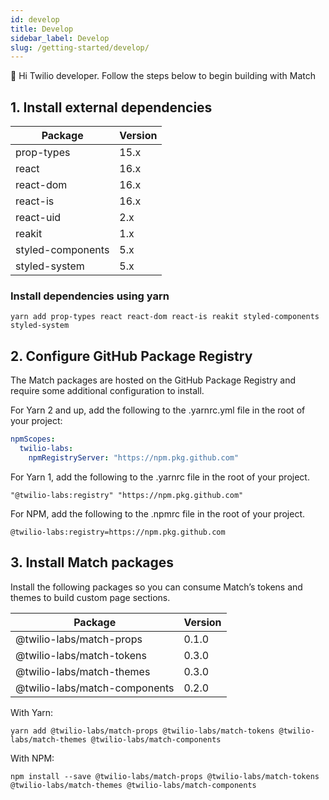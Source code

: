 ```yaml
---
id: develop
title: Develop
sidebar_label: Develop
slug: /getting-started/develop/
---
```


👋 Hi Twilio developer. Follow the steps below to begin building with Match

## 1. Install external dependencies

| Package           | Version |
| ----------------- | ------- |
| prop-types        | 15.x    |
| react             | 16.x    |
| react-dom         | 16.x    |
| react-is          | 16.x    |
| react-uid         | 2.x     |
| reakit            | 1.x     |
| styled-components | 5.x     |
| styled-system     | 5.x     |

### Install dependencies using yarn

```shell
yarn add prop-types react react-dom react-is reakit styled-components styled-system
```

## 2. Configure GitHub Package Registry

The Match packages are hosted on the GitHub Package Registry and require some additional configuration to install.

For Yarn 2 and up, add the following to the .yarnrc.yml file in the root of your project:

```yaml
npmScopes:
  twilio-labs:
    npmRegistryServer: "https://npm.pkg.github.com"
```

For Yarn 1, add the following to the .yarnrc file in the root of your project.

```
"@twilio-labs:registry" "https://npm.pkg.github.com"
```

For NPM, add the following to the .npmrc file in the root of your project.

```
@twilio-labs:registry=https://npm.pkg.github.com
```

## 3. Install Match packages

Install the following packages so you can consume Match’s tokens and themes to build custom page sections.

| Package                       | Version |
| ----------------------------- | ------- |
| @twilio-labs/match-props      | 0.1.0   |
| @twilio-labs/match-tokens     | 0.3.0   |
| @twilio-labs/match-themes     | 0.3.0   |
| @twilio-labs/match-components | 0.2.0   |

With Yarn:

```shell
yarn add @twilio-labs/match-props @twilio-labs/match-tokens @twilio-labs/match-themes @twilio-labs/match-components
```

With NPM:

```shell
npm install --save @twilio-labs/match-props @twilio-labs/match-tokens @twilio-labs/match-themes @twilio-labs/match-components
```
